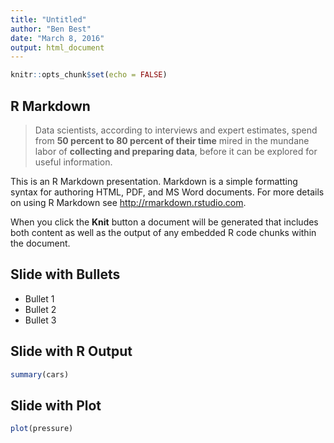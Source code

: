 ```yaml
---
title: "Untitled"
author: "Ben Best"
date: "March 8, 2016"
output: html_document
---
```


```r
knitr::opts_chunk$set(echo = FALSE)
```

## R Markdown

> Data scientists, according to interviews and expert estimates, spend from **50 percent to 80 percent of their time** mired in the mundane labor of **collecting and preparing data**, before it can be explored for useful information.

This is an R Markdown presentation. Markdown is a simple formatting syntax for authoring HTML, PDF, and MS Word documents. For more details on using R Markdown see <http://rmarkdown.rstudio.com>.

When you click the **Knit** button a document will be generated that includes both content as well as the output of any embedded R code chunks within the document.

## Slide with Bullets

- Bullet 1
- Bullet 2
- Bullet 3

## Slide with R Output

```r
summary(cars)
```

## Slide with Plot

```r
plot(pressure)
```

